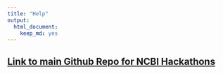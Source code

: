 ```yaml
---
title: "Help"
output: 
  html_document: 
    keep_md: yes
---
```


## <a href="https://github.com/NCBI-Hackathons">Link to main Github Repo for NCBI Hackathons</a>